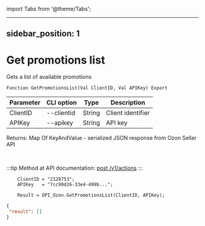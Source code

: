 ﻿import Tabs from '@theme/Tabs';

---
sidebar_position: 1
---

# Get promotions list
 Gets a list of available promotions



`Function GetPromotionsList(Val ClientID, Val APIKey) Export`

  | Parameter | CLI option | Type | Description |
  |-|-|-|-|
  | ClientID | --clientid | String | Client identifier |
  | APIKey | --apikey | String | API key |

  
  Returns:  Map Of KeyAndValue - serialized JSON response from Ozon Seller API

<br/>

:::tip
Method at API documentation: [post /v1/actions](https://docs.ozon.ru/api/seller/#operation/Promos)
:::
<br/>


```bsl title="Code example"
    ClientID = "2128753";
    APIKey   = "7cc90d26-33e4-499b...";

    Result = OPI_Ozon.GetPromotionsList(ClientID, APIKey);
```
 



```json title="Result"
{
 "result": []
}
```
